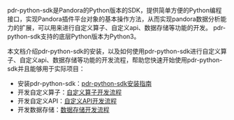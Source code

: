 pdr-python-sdk是Pandora的Python版本的SDK，提供简单方便的Python编程接口，实现Pandora插件平台对象的基本操作方法，从而实现pandora数据分析能力的扩展，可以用来进行自定义算子、自定义api、数据存储等功能的开发。
pdr-python-sdk支持的底层Python版本为Python3。

本文档介绍pdr-python-sdk的安装，以及如何使用pdr-python-sdk进行自定义算子、自定义api、数据存储等功能的开发流程，帮助您快速开始使用pdr-python-sdk并且能够用于实际项目：

- 安装pdr-python-sdk：[pdr-python-sdk安装指南](/express/sdk/7497/sdk-the-installation)
- 开发自定义算子：[自定义算子开发流程](/express/sdk/7282/custom-operators-sdk)
- 开发自定义API：[自定义API开发流程](/express/sdk/7273/custom-api-sdk)
- 开发数据存储：[数据存储开发流程](/express/sdk/7264/kv-storage)